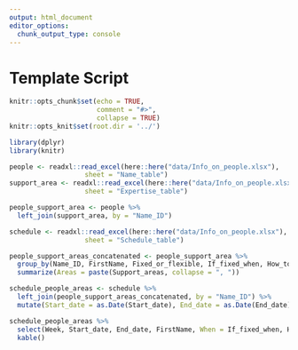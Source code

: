 ```yaml
---
output: html_document
editor_options:
  chunk_output_type: console
---
```

# Template Script
```r
knitr::opts_chunk$set(echo = TRUE,
                      comment = "#>",
                      collapse = TRUE)
knitr::opts_knit$set(root.dir = '../')
```

```r
library(dplyr)
library(knitr)
```


```r
people <- readxl::read_excel(here::here("data/Info_on_people.xlsx"),
                   sheet = "Name_table")
support_area <- readxl::read_excel(here::here("data/Info_on_people.xlsx"),
                   sheet = "Expertise_table")

people_support_area <- people %>% 
  left_join(support_area, by = "Name_ID")

schedule <- readxl::read_excel(here::here("data/Info_on_people.xlsx"),
                   sheet = "Schedule_table")

people_support_areas_concatenated <- people_support_area %>% 
  group_by(Name_ID, FirstName, Fixed_or_flexible, If_fixed_when, How_to_contact) %>% 
  summarize(Areas = paste(Support_areas, collapse = ", "))

schedule_people_areas <- schedule %>% 
  left_join(people_support_areas_concatenated, by = "Name_ID") %>% 
  mutate(Start_date = as.Date(Start_date), End_date = as.Date(End_date))

schedule_people_areas %>% 
  select(Week, Start_date, End_date, FirstName, When = If_fixed_when, How_to_contact, Areas) %>% 
  kable()
```


